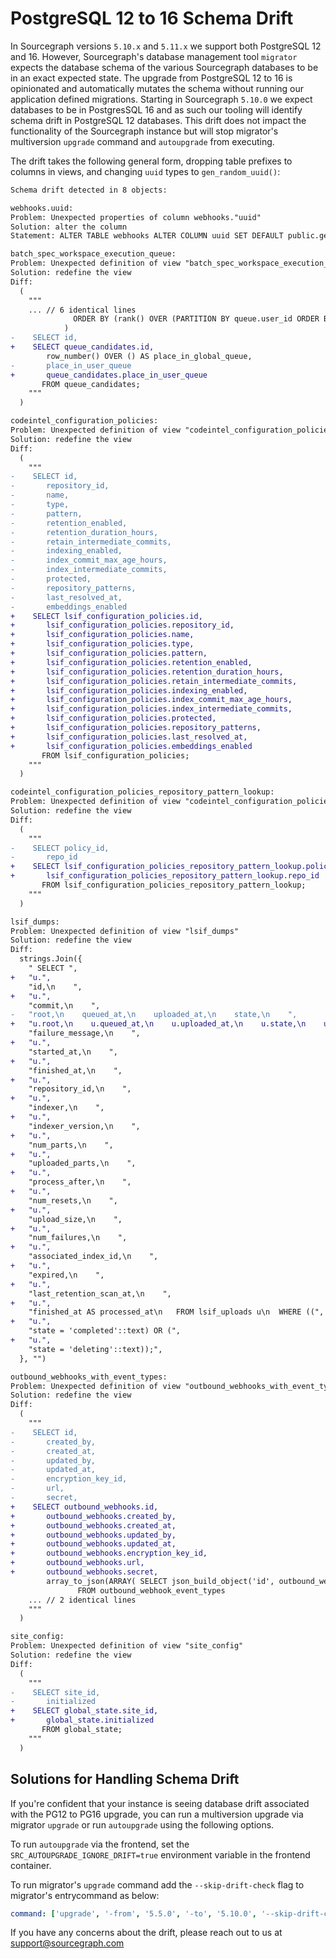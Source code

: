 # PostgreSQL 12 to 16 Schema Drift

In Sourcegraph versions `5.10.x` and `5.11.x` we support both PostgreSQL 12 and 16. However, Sourcegraph's database management tool `migrator` expects the database schema of the various Sourcegraph databases to be in an exact expected state. The upgrade from PostgreSQL 12 to 16 is opinionated and automatically mutates the schema without running our application defined migrations. Starting in Sourcegraph `5.10.0` we expect databases to be in PostgresSQL 16 and as such our tooling will identify schema drift in PostgreSQL 12 databases. This drift does not impact the functionality of the Sourcegraph instance but will stop migrator's multiversion `upgrade` command and `autoupgrade` from executing.

The drift takes the following general form, dropping table prefixes to columns in views, and changing `uuid` types to `gen_random_uuid()`:
```diff
Schema drift detected in 8 objects:

webhooks.uuid:
Problem: Unexpected properties of column webhooks."uuid"
Solution: alter the column
Statement: ALTER TABLE webhooks ALTER COLUMN uuid SET DEFAULT public.gen_random_uuid();

batch_spec_workspace_execution_queue:
Problem: Unexpected definition of view "batch_spec_workspace_execution_queue"
Solution: redefine the view
Diff:
  (
  	"""
  	... // 6 identical lines
  	          ORDER BY (rank() OVER (PARTITION BY queue.user_id ORDER BY exec.created_at, exec.id)), queue.latest_dequeue NULLS FIRST
  	        )
- 	 SELECT id,
+ 	 SELECT queue_candidates.id,
  	    row_number() OVER () AS place_in_global_queue,
- 	    place_in_user_queue
+ 	    queue_candidates.place_in_user_queue
  	   FROM queue_candidates;
  	"""
  )

codeintel_configuration_policies:
Problem: Unexpected definition of view "codeintel_configuration_policies"
Solution: redefine the view
Diff:
  (
  	"""
- 	 SELECT id,
- 	    repository_id,
- 	    name,
- 	    type,
- 	    pattern,
- 	    retention_enabled,
- 	    retention_duration_hours,
- 	    retain_intermediate_commits,
- 	    indexing_enabled,
- 	    index_commit_max_age_hours,
- 	    index_intermediate_commits,
- 	    protected,
- 	    repository_patterns,
- 	    last_resolved_at,
- 	    embeddings_enabled
+ 	 SELECT lsif_configuration_policies.id,
+ 	    lsif_configuration_policies.repository_id,
+ 	    lsif_configuration_policies.name,
+ 	    lsif_configuration_policies.type,
+ 	    lsif_configuration_policies.pattern,
+ 	    lsif_configuration_policies.retention_enabled,
+ 	    lsif_configuration_policies.retention_duration_hours,
+ 	    lsif_configuration_policies.retain_intermediate_commits,
+ 	    lsif_configuration_policies.indexing_enabled,
+ 	    lsif_configuration_policies.index_commit_max_age_hours,
+ 	    lsif_configuration_policies.index_intermediate_commits,
+ 	    lsif_configuration_policies.protected,
+ 	    lsif_configuration_policies.repository_patterns,
+ 	    lsif_configuration_policies.last_resolved_at,
+ 	    lsif_configuration_policies.embeddings_enabled
  	   FROM lsif_configuration_policies;
  	"""
  )

codeintel_configuration_policies_repository_pattern_lookup:
Problem: Unexpected definition of view "codeintel_configuration_policies_repository_pattern_lookup"
Solution: redefine the view
Diff:
  (
  	"""
- 	 SELECT policy_id,
- 	    repo_id
+ 	 SELECT lsif_configuration_policies_repository_pattern_lookup.policy_id,
+ 	    lsif_configuration_policies_repository_pattern_lookup.repo_id
  	   FROM lsif_configuration_policies_repository_pattern_lookup;
  	"""
  )

lsif_dumps:
Problem: Unexpected definition of view "lsif_dumps"
Solution: redefine the view
Diff:
  strings.Join({
  	" SELECT ",
+ 	"u.",
  	"id,\n    ",
+ 	"u.",
  	"commit,\n    ",
- 	"root,\n    queued_at,\n    uploaded_at,\n    state,\n    ",
+ 	"u.root,\n    u.queued_at,\n    u.uploaded_at,\n    u.state,\n    u.",
  	"failure_message,\n    ",
+ 	"u.",
  	"started_at,\n    ",
+ 	"u.",
  	"finished_at,\n    ",
+ 	"u.",
  	"repository_id,\n    ",
+ 	"u.",
  	"indexer,\n    ",
+ 	"u.",
  	"indexer_version,\n    ",
+ 	"u.",
  	"num_parts,\n    ",
+ 	"u.",
  	"uploaded_parts,\n    ",
+ 	"u.",
  	"process_after,\n    ",
+ 	"u.",
  	"num_resets,\n    ",
+ 	"u.",
  	"upload_size,\n    ",
+ 	"u.",
  	"num_failures,\n    ",
+ 	"u.",
  	"associated_index_id,\n    ",
+ 	"u.",
  	"expired,\n    ",
+ 	"u.",
  	"last_retention_scan_at,\n    ",
+ 	"u.",
  	"finished_at AS processed_at\n   FROM lsif_uploads u\n  WHERE ((",
+ 	"u.",
  	"state = 'completed'::text) OR (",
+ 	"u.",
  	"state = 'deleting'::text));",
  }, "")

outbound_webhooks_with_event_types:
Problem: Unexpected definition of view "outbound_webhooks_with_event_types"
Solution: redefine the view
Diff:
  (
  	"""
- 	 SELECT id,
- 	    created_by,
- 	    created_at,
- 	    updated_by,
- 	    updated_at,
- 	    encryption_key_id,
- 	    url,
- 	    secret,
+ 	 SELECT outbound_webhooks.id,
+ 	    outbound_webhooks.created_by,
+ 	    outbound_webhooks.created_at,
+ 	    outbound_webhooks.updated_by,
+ 	    outbound_webhooks.updated_at,
+ 	    outbound_webhooks.encryption_key_id,
+ 	    outbound_webhooks.url,
+ 	    outbound_webhooks.secret,
  	    array_to_json(ARRAY( SELECT json_build_object('id', outbound_webhook_event_types.id, 'outbound_webhook_id', outbound_webhook_event_types.outbound_webhook_id, 'event_type', outbound_webhook_event_types.event_type, 'scope', outbound_webhook_event_types.scope) AS json_build_object
  	           FROM outbound_webhook_event_types
  	... // 2 identical lines
  	"""
  )

site_config:
Problem: Unexpected definition of view "site_config"
Solution: redefine the view
Diff:
  (
  	"""
- 	 SELECT site_id,
- 	    initialized
+ 	 SELECT global_state.site_id,
+ 	    global_state.initialized
  	   FROM global_state;
  	"""
  )
```

## Solutions for Handling Schema Drift

If you're confident that your instance is seeing database drift associated with the PG12 to PG16 upgrade, you can run a multiversion upgrade via migrator `upgrade` or run `autoupgrade` using the following options.

To run `autoupgrade` via the frontend, set the `SRC_AUTOUPGRADE_IGNORE_DRIFT=true` environment variable in the frontend container.

To run migrator's `upgrade` command add the `--skip-drift-check` flag to migrator's entrycommand as below:
```yaml
command: ['upgrade', '-from', '5.5.0', '-to', '5.10.0', '--skip-drift-check=true']             
```

If you have any concerns about the drift, please reach out to us at support@sourcegraph.com
